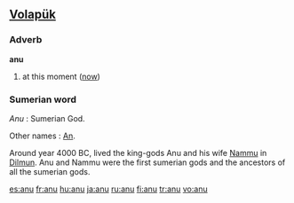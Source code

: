 ==[[Volapük]]==

===Adverb===
'''anu'''

# at this moment ([[now]])

===Sumerian word===
{{rfc-header|Sumerian word}}
''Anu'' : Sumerian God.

Other names : [[An]].

Around year 4000 BC, lived the king-gods Anu and his wife [[Nammu]] in [[Dilmun]].  Anu and Nammu were the first sumerian gods and the ancestors of all the sumerian gods.

[[es:anu]]
[[fr:anu]]
[[hu:anu]]
[[ja:anu]]
[[ru:anu]]
[[fi:anu]]
[[tr:anu]]
[[vo:anu]]